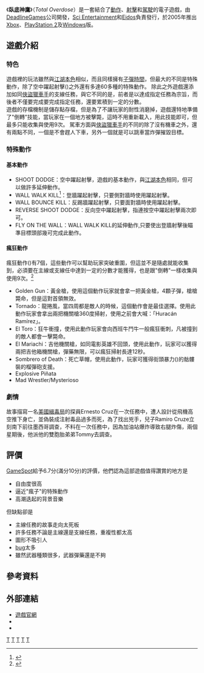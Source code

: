 {{noteTA
|T=zh-cn:无可救药; zh-tw:臥底神鷹;
|1=zh-cn:无可救药; zh-tw:臥底神鷹;
}}
{{Infobox VG
| title = 臥底神鷹
| image = File:Total Overdose.jpg
| caption = 
| english = Total Overdose
| developer = [[Deadline_Games|Deadline Games]]
| publisher = {{vgrelease|EU|[[Sci_Entertainment|Sci Entertainment]]|NA|[[Eidos_Interactive|Eidos]]|TW|[[英宝格|英宝格]]}}
| designer =
| engine =
| released = {{vgrelease|EU|2005年9月16日|NA|2005年9月27日}}
| genre = [[第三人称射击游戏|第三人称射击（FPS）]]
| modes = [[单人游戏|单人游戏]]
| platforms = [[PlayStation_2|PlayStation 2]]、[[Xbox|Xbox]]、[[Microsoft_Windows|Microsoft Windows]]
}}
《'''臥底神鷹'''》（''Total Overdose''）是一套結合了[[動作遊戲|動作]]、[[射擊遊戲|射擊]]和[[競速遊戲|駕駛]]的電子遊戲，由[[DeadlineGames|DeadlineGames]]公司開發，[[Sci_Entertainment|Sci Entertainment]]和[[Eidos_Interactive|Eidos]]負責發行，於2005年推出[[Xbox|Xbox]]、[[PlayStation_2|PlayStation 2]]及[[Microsoft_Windows|Windows]]版。

==遊戲介紹==
===特色===
遊戲裡的玩法雖然與[[江湖本色_(遊戲)|江湖本色]]相似，而且同樣擁有[[子彈時間|子彈時間]]，但最大的不同是特殊動作，除了空中躍起射擊({{lang|en|SHOOT DODGE}})之外還有多達60多種的特殊動作。
除此之外遊戲還添加如同[[俠盜獵車手|俠盜獵車手]]的支線任務，與它不同的是，前者是以達成指定任務為宗旨，而後者不僅要完成要完成指定任務，還要累積到一定的分數。<br>
遊戲的存檔機制是儲存點存檔，但是為了不讓玩家的耐性消磨掉，遊戲還特地準備了"倒轉"技能，當玩家在一個地方被擊斃，這時不用重新載入，用此技能即可，但最多只能收集與使用9次。
駕車方面與[[俠盜獵車手|俠盜獵車手]]的不同的除了沒有機車之外，還有兩點不同，一個是不會趕人下車，另外一個就是可以跳車當炸彈摧毀目標。

===特殊動作===
====基本動作====
*SHOOT DODGE：空中躍起射擊，遊戲的基本動作，與[[江湖本色|江湖本色]]相同，但可以做許多延伸動作。
*WALL WALK KILL<ref>{{youtube|ed4mu8tbTfI|total overdose wall walk}}</ref>：登牆躍起射擊，只要側對牆時使用躍起射擊。
*WALL BOUNCE KILL：反踢牆躍起射擊，只要面對牆時使用躍起射擊。
*REVERSE SHOOT DODGE：反向空中躍起射擊，指連按空中躍起射擊兩次即可。
*FLY ON THE WALL：WALL WALK KILL的延伸動作,只要使出登牆射擊後瞄準目標頭部幾可完成此動作。

====瘋狂動作====
瘋狂動作({{Lang|en|Loco Move}})有7個，這些動作可以幫助玩家突破重圍，但這並不是隨處就能收集到，必須要在主線或支線任中達到一定的分數才能獲得，也是跟"倒轉"一樣收集與使用9次。<ref>{{Youtube|66HL4IXibGo|Total Overdose-All Loco Moves}}</ref>
*Golden Gun：黃金槍，使用這個動作玩家就會拿一把黃金槍，4顆子彈，槍槍斃命，但是這對首領無效。
*Tornado：龍捲風，當四周都是敵人的時候，這個動作會是最佳選擇。使用此動作玩家會拿出兩把機關槍360度掃射，使用之前會大喊：「Huracán Ramírez」。
*El Toro：狂牛衝撞，使用此動作玩家會向西班牛鬥牛一般瘋狂衝刺，凡被撞到的敵人都會一擊斃命。
*El Mariachi：吉他機關槍，如同電影英雄不回頭，使用此動作，玩家可以獲得兩把吉他箱機關槍，彈藥無限，可以瘋狂掃射長達12秒。
*Sombrero of Death：死亡草帽，使用此動作，玩家可獲得街頭暴力({{Lang|en|Day of Dead}})的骷髏裝的榴彈砲支援。
*Explosive Piñata
*Mad Wrestler/Mysterioso

===劇情===
故事描寫一名[[美國緝毒局|美國緝毒局]]的探員Ernesto Cruz在一次任務中，遭人設計從飛機高空推下身亡，並偽裝成注射毒品過多而死，為了找出兇手，兒子Ramiro Cruze立刻南下前往墨西哥調查，不料在一次任務中，因為加油站爆炸導致右腿炸傷，兩個星期後，他派他的雙胞胎弟弟Tommy去調查。


==評價==
{{VG Reviews
|title = 
|state = 
|1UP = B-(PC)<ref>{{Cite web
 |url         = http://gfw.1up.com/reviews/total-overdose
 |title       = Total Overdose Review for PC from 1UP.com
 |accessdate  = 2006-01-19
 |author      = 1UP Staff
<!--|authorlink= http://gfw.1up.com/do/my1Up?publicUserId=5759680-->
 |work        = [[1UP.com|1UP.com]]
 |deadurl     = yes
 |archiveurl  = https://web.archive.org/web/20160219145015/http://gfw.1up.com/reviews/total-overdose
 |archivedate = 2016-02-19
}}</ref><br>C+(PS2)<ref>{{Cite web
 |url         = http://gfw.1up.com/reviews/total-overdose_2
 |title       = Total Overdose Review for PS2 from 1UP.com
 |accessdate  = 01/12/2006
 |author      = 1UP Staff
<!--|authorlink= http://gfw.1up.com/do/my1Up?publicUserId=5759680-->
 |work        = [[1UP.com|1UP.com]]
 |deadurl     = yes
 |archiveurl  = https://web.archive.org/web/20160219145106/http://gfw.1up.com/reviews/total-overdose_2
 |archivedate = 2016-02-19
}}</ref><br>B-(Xbox)<ref>{{Cite web
 |url         = http://gfw.1up.com/reviews/total-overdose_3
 |title       = Total Overdose Review for XBOX from 1UP.com
 |accessdate  = 01/12/2006
 |author      = 1UP Staff
<!--|authorlink= http://gfw.1up.com/do/my1Up?publicUserId=5759680-->
 |work        = [[1UP.com|1UP.com]]
 |deadurl     = yes
 |archiveurl  = https://web.archive.org/web/20160219145107/http://gfw.1up.com/reviews/total-overdose_3
 |archivedate = 2016-02-19
}}</ref>
|AdvGamers = 
|Allgame = 
|Atrip = 
|CVG = 
|Edge = 
|EGM = 
|EuroG = 
|Fam = 
|G4 = 
|GameFan = 
|GamePro = 
|GRadar = 
|GameRev = 
|GMaster = 
|GI = 
|GSpot = 6.7 out of 10<ref>{{Cite web
|url= http://www.gamespot.com/pc/action/overdose/review.html
|title= Total Overdose: A Gunslinger's Tale in Mexico Review, Total Overdose: A Gunslinger's Tale in Mexico PC Review - GameSpot.com
|accessdate= Oct 4, 2005
|author= Alex Navarro
<!--|authorlink= http://www.gamespot.com/users/AlexN/-->
|work= [[GameSpot|GameSpot]]
|archive-date= 2011-08-23
|archive-url= https://web.archive.org/web/20110823193156/http://www.gamespot.com/pc/action/overdose/review.html
|dead-url= no
}}</ref>
|GSpy = 
|GT = 
|GTM =
|GW = 
|GZebo = 
|GameZone =7.5 out of 10 <ref>{{Cite web
 |url        = http://ps2.gamezone.com/reviews/item/total_overdose_a_gunslinger_s_tale_in_mexico_ps2_review
 |title      = Total Overdose: A Gunslinger's Tale in Mexico - PS2 - Review
 |publisher  = GameZone.com
 |accessdate = November 13, 2005
 |author     = jkdmedia
<!--|authorlink= http://ps2.gamezone.com/forums/member/1/-->
 |work       = [[Gamezone|Gamezone]]
}}{{dead link|date=2018年1月 |bot=InternetArchiveBot |fix-attempted=yes }}</ref>
|IGN = 
|Hyper = 
|MaxPC = 
|N64 = 
|NG = 
|NGC = 
|NP = 
|OXM = 
|OXMUK = 
|ONM = 
|OPM = 
|OPMUK = 
|OPMAU = 
|PCGUK = 
|PCGUS = 
|PCZone = 
|Play = 
|Playr =
|PSM = 
|PSM3 = 
|VG =
|XPlay = 
|UCG = 
|电软 =
|大软 =
|家游 =
|电攻 =
|软光 =
|rev1 = Cheat Code Central
|rev1Score = 4.75 out of 5<ref>{{Cite web
|url= http://cheatcc.com/pc/rev/total_overdose_a_gunslingers_tale_in_mexico_review.html
|title= Total Overdose: A Gunslingers Tale In Mexico Review / Preview for PC
|accessdate= 
|author= Cole
|authorlink= 
|work= Cheat Code Central
|archive-date= 2019-12-07
|archive-url= https://web.archive.org/web/20191207033154/https://cheatcc.com/pc/rev/total_overdose_a_gunslingers_tale_in_mexico_review.html
|dead-url= no
}}</ref>
|rev2 = Worth Playing
|rev2Score = 8.9 out of 10<ref>{{Cite web 
|url= http://worthplaying.com/article/2005/12/10/reviews/29593/ 
|title= Worthplaying PS2/Xbox/PC Review - 'Total Overdose' 
|accessdate= Dec 10, 2005 
|author= Tim "The Rabbit" Mithee
<!--|authorlink= http://worthplaying.com/reviewer/rabbit/--> 
|work= Worth Playing 
|archive-date= 2019-12-06 
|archive-url= https://web.archive.org/web/20191206124637/https://worthplaying.com/article/2005/12/10/reviews/29593/ 
|dead-url= no 
}}</ref>
|rev3 = Total Video Games
|rev3Score = 7 out of 10<ref>{{Cite web
 |url        = http://www.totalvideogames.com/Total-Overdose/review-8095.html
 |title      = Total Overdose Review
 |accessdate = September 21, 2005
 |author     = Chris Leyton
 |authorlink = 
 |work       = Total Video Games
}}{{dead link|date=2018年1月 |bot=InternetArchiveBot |fix-attempted=yes }}</ref>
|rev4 = [[雪梨晨鋒報|雪梨晨鋒報]]
|rev4Score = {{rating|3.5|5}}<ref>{{Cite web
|url= http://www.smh.com.au/news/games/total-overdose/2005/09/21/1126982119815.html
|title= Total Overdose - Games - Reviews - Technology - smh.com.au
|accessdate= September 24, 2005
|author= Eliot Fish
|authorlink= 
|work= [[雪梨晨鋒報|雪梨晨鋒報]]
|archive-date= 2017-07-20
|archive-url= https://web.archive.org/web/20170720041210/http://www.smh.com.au/news/games/total-overdose/2005/09/21/1126982119815.html
|dead-url= no
}}</ref>
|rev5 = Play.tm
|rev5Score = 65%<ref>{{Cite web
 |url         = http://www.play.tm/review/6714/total-overdose/
 |title       = Total Overdose - Review - play.tm
 |accessdate  = 2005-10-08
 |author      = Andrew Macarthy
<!--|authorlink= http://www.play.tm/author/andrew-macarthy/-->
 |work        = Play.tm
 |deadurl     = yes
 |archiveurl  = https://web.archive.org/web/20160219145244/http://www.play.tm/review/6714/total-overdose/
 |archivedate = 2016-02-19
}}</ref>
|rev6 = GamingExcellence
|rev6Score = 7.3 out of 10<ref>{{Cite web
|url= http://www.gamingexcellence.com/pc/games/491/review.shtml
|title= Total Overdose: A Gunslinger's Tale in Mexico PC Review at GamingExcellence
|accessdate= May 21, 2006
|author= Owen Dobson-Smith
<!--|authorlink= http://www.gamingexcellence.com/about/ourteam/odobsonsmith/index.shtml-->
|work= GamingExcellence
|archive-date= 2010-07-05
|archive-url= https://web.archive.org/web/20100705144646/http://www.gamingexcellence.com/pc/games/491/review.shtml
|dead-url= no
}}</ref>
|rev7 = 
|rev7Score = 
|rev8 = 
|rev8Score = 
|GR = 71.20%(PC)<ref>{{Cite web |url=http://www.gamerankings.com/pc/925908-total-overdose-a-gunslingers-tale-in-mexico/index.html |title=Total Overdose: A Gunslinger's Tale in Mexico for PC - GameRankings |access-date=2011-09-08 |archive-date=2019-12-09 |archive-url=https://web.archive.org/web/20191209013826/https://www.gamerankings.com/pc/925908-total-overdose-a-gunslingers-tale-in-mexico/index.html |dead-url=no }}</ref><br>71.42%(PS2)<ref>{{Cite web |url=http://www.gamerankings.com/ps2/925909-total-overdose-a-gunslingers-tale-in-mexico/index.html |title=Total Overdose: A Gunslinger's Tale in Mexico for PS2 - GameRankings |access-date=2011-09-08 |archive-date=2019-12-09 |archive-url=https://web.archive.org/web/20191209013834/https://www.gamerankings.com/ps2/925909-total-overdose-a-gunslingers-tale-in-mexico/index.html |dead-url=no }}</ref><br>69.71%(Xbox)<ref>{{Cite web |url=http://www.gamerankings.com/xbox/925907-total-overdose-a-gunslingers-tale-in-mexico/index.html |title=Total Overdose: A Gunslinger's Tale in Mexico for Xbox - GameRankings |access-date=2011-09-08 |archive-date=2019-12-09 |archive-url=https://web.archive.org/web/20191209013819/https://www.gamerankings.com/xbox/925907-total-overdose-a-gunslingers-tale-in-mexico/index.html |dead-url=no }}</ref>
|GRO = 
|GMS = 
|MC = 72(PC)<ref>{{Cite web |url=http://www.metacritic.com/game/pc/total-overdose-a-gunslingers-tale-in-mexico/critic-reviews |title=Total Overdose: A Gunslinger's Tale in Mexico Critic Reviews for PC at Metacritic.com |access-date=2011-09-08 |archive-date=2020-10-14 |archive-url=https://web.archive.org/web/20201014183228/https://www.metacritic.com/game/pc/total-overdose-a-gunslingers-tale-in-mexico/critic-reviews |dead-url=no }}</ref><br>71(PS2)<ref>{{Cite web |url=http://www.metacritic.com/game/playstation-2/total-overdose-a-gunslingers-tale-in-mexico/critic-reviews |title=Total Overdose: A Gunslinger's Tale in Mexico Critic Reviews for PlayStation 2 at Metacritic.com |access-date=2011-09-08 |archive-date=2019-10-29 |archive-url=https://web.archive.org/web/20191029144853/https://www.metacritic.com/game/playstation-2/total-overdose-a-gunslingers-tale-in-mexico/critic-reviews |dead-url=no }}</ref><br>71(Xbox)<ref>{{Cite web |url=http://www.metacritic.com/game/xbox/total-overdose-a-gunslingers-tale-in-mexico/critic-reviews |title=Total Overdose: A Gunslinger's Tale in Mexico Critic Reviews for Xbox at Metacritic.com |access-date=2011-09-08 |archive-date=2020-10-02 |archive-url=https://web.archive.org/web/20201002111721/https://www.metacritic.com/game/xbox/total-overdose-a-gunslingers-tale-in-mexico/critic-reviews |dead-url=no }}</ref>
|MG = 
|TTR = 
|award1Pub = 
|award1 = 
|award2Pub = 
|award2 = 
|award3Pub = 
|award3 = 
|award4Pub = 
|award4 = 
|award5Pub = 
|award5 = 
|award6Pub = 
|award6 = 
|award7Pub = 
|award7 = 
|award8Pub = 
|award8 = 
|award9Pub = 
|award9 = 
|award10Pub = 
|award10 = 
|award11Pub = 
|award11 = 
|award12Pub = 
|award12 = 
}}
[[GameSpot|GameSpot]]給予6.7分(滿分10分)的評價，他們認為這部遊戲值得讚賞的地方是
*自由度很高
*逼近"瘋子"的特殊動作
*高潮迭起的背景音樂
但缺點卻是
*主線任務的故事走向太死板
*許多任務不論是主線還是支線任務，重複性都太高
*圖形不吸引人
*[[bug|bug]]太多
*雖然武器種類很多，武器彈藥還是不夠

==參考資料==
{{Reflist|2}}

== 外部連結 ==
* [https://web.archive.org/web/20081218094619/http://www.totaloverdose.com/ 遊戲官網]
* {{moby game|id=/total-overdose-a-gunslingers-tale-in-mexico|name=''Total Overdose: A Gunslinger's Tale in Mexico''}}
*{{wikia|totaloverdose|Total Overdose}}
[[Category:第三人称射击游戏|T]]
[[Category:Windows游戏|T]]
[[Category:PlayStation_2游戏|T]]
[[Category:Xbox游戏|T]]
[[Category:2005年电子游戏|T]]